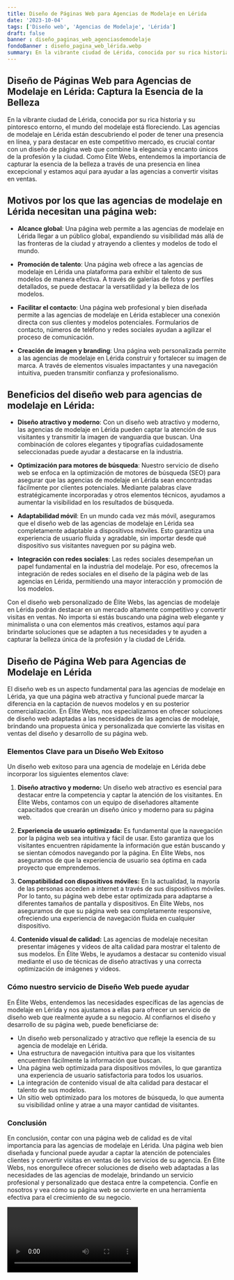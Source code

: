 ```yaml
---
title: Diseño de Páginas Web para Agencias de Modelaje en Lérida
date: '2023-10-04'
tags: ['Diseño web', 'Agencias de Modelaje', 'Lérida']
draft: false
banner : diseño_paginas_web_agenciasdemodelaje
fondoBanner : diseño_pagina_web_lérida.webp
summary: En la vibrante ciudad de Lérida, conocida por su rica historia y su pintoresco entorno, el mundo del modelaje está floreciendo. Las agencias de modelaje en Lérida están descubriendo el poder de tener una presencia en línea, y para destacar en este competitivo mercado, es crucial contar con un diseño de página web que combine la elegancia y encanto únicos de la profesión y la ciudad. Como Élite Webs, entendemos la importancia de capturar la esencia de la belleza a través de una presencia en línea excepcional y estamos aquí para ayudar a las agencias a convertir visitas en ventas.
---
```


## Diseño de Páginas Web para Agencias de Modelaje en Lérida: Captura la Esencia de la Belleza

En la vibrante ciudad de Lérida, conocida por su rica historia y su pintoresco entorno, el mundo del modelaje está floreciendo. Las agencias de modelaje en Lérida están descubriendo el poder de tener una presencia en línea, y para destacar en este competitivo mercado, es crucial contar con un diseño de página web que combine la elegancia y encanto únicos de la profesión y la ciudad. Como Élite Webs, entendemos la importancia de capturar la esencia de la belleza a través de una presencia en línea excepcional y estamos aquí para ayudar a las agencias a convertir visitas en ventas.

## Motivos por los que las agencias de modelaje en Lérida necesitan una página web:

- **Alcance global**: Una página web permite a las agencias de modelaje en Lérida llegar a un público global, expandiendo su visibilidad más allá de las fronteras de la ciudad y atrayendo a clientes y modelos de todo el mundo.

- **Promoción de talento**: Una página web ofrece a las agencias de modelaje en Lérida una plataforma para exhibir el talento de sus modelos de manera efectiva. A través de galerías de fotos y perfiles detallados, se puede destacar la versatilidad y la belleza de los modelos.

- **Facilitar el contacto**: Una página web profesional y bien diseñada permite a las agencias de modelaje en Lérida establecer una conexión directa con sus clientes y modelos potenciales. Formularios de contacto, números de teléfono y redes sociales ayudan a agilizar el proceso de comunicación.

- **Creación de imagen y branding**: Una página web personalizada permite a las agencias de modelaje en Lérida construir y fortalecer su imagen de marca. A través de elementos visuales impactantes y una navegación intuitiva, pueden transmitir confianza y profesionalismo.

## Beneficios del diseño web para agencias de modelaje en Lérida:

- **Diseño atractivo y moderno**: Con un diseño web atractivo y moderno, las agencias de modelaje en Lérida pueden captar la atención de sus visitantes y transmitir la imagen de vanguardia que buscan. Una combinación de colores elegantes y tipografías cuidadosamente seleccionadas puede ayudar a destacarse en la industria.

- **Optimización para motores de búsqueda**: Nuestro servicio de diseño web se enfoca en la optimización de motores de búsqueda (SEO) para asegurar que las agencias de modelaje en Lérida sean encontradas fácilmente por clientes potenciales. Mediante palabras clave estratégicamente incorporadas y otros elementos técnicos, ayudamos a aumentar la visibilidad en los resultados de búsqueda.

- **Adaptabilidad móvil**: En un mundo cada vez más móvil, aseguramos que el diseño web de las agencias de modelaje en Lérida sea completamente adaptable a dispositivos móviles. Esto garantiza una experiencia de usuario fluida y agradable, sin importar desde qué dispositivo sus visitantes naveguen por su página web.

- **Integración con redes sociales**: Las redes sociales desempeñan un papel fundamental en la industria del modelaje. Por eso, ofrecemos la integración de redes sociales en el diseño de la página web de las agencias en Lérida, permitiendo una mayor interacción y promoción de los modelos.

Con el diseño web personalizado de Élite Webs, las agencias de modelaje en Lérida podrán destacar en un mercado altamente competitivo y convertir visitas en ventas. No importa si estás buscando una página web elegante y minimalista o una con elementos más creativos, estamos aquí para brindarte soluciones que se adapten a tus necesidades y te ayuden a capturar la belleza única de la profesión y la ciudad de Lérida.

<GifSeo />

<Cta />

## Diseño de Página Web para Agencias de Modelaje en Lérida

El diseño web es un aspecto fundamental para las agencias de modelaje en Lérida, ya que una página web atractiva y funcional puede marcar la diferencia en la captación de nuevos modelos y en su posterior comercialización. En Élite Webs, nos especializamos en ofrecer soluciones de diseño web adaptadas a las necesidades de las agencias de modelaje, brindando una propuesta única y personalizada que convierte las visitas en ventas del diseño y desarrollo de su página web.

### Elementos Clave para un Diseño Web Exitoso

Un diseño web exitoso para una agencia de modelaje en Lérida debe incorporar los siguientes elementos clave:

1. **Diseño atractivo y moderno:** Un diseño web atractivo es esencial para destacar entre la competencia y captar la atención de los visitantes. En Élite Webs, contamos con un equipo de diseñadores altamente capacitados que crearán un diseño único y moderno para su página web.

2. **Experiencia de usuario optimizada:** Es fundamental que la navegación por la página web sea intuitiva y fácil de usar. Esto garantiza que los visitantes encuentren rápidamente la información que están buscando y se sientan cómodos navegando por la página. En Élite Webs, nos aseguramos de que la experiencia de usuario sea óptima en cada proyecto que emprendemos.

3. **Compatibilidad con dispositivos móviles:** En la actualidad, la mayoría de las personas acceden a internet a través de sus dispositivos móviles. Por lo tanto, su página web debe estar optimizada para adaptarse a diferentes tamaños de pantalla y dispositivos. En Élite Webs, nos aseguramos de que su página web sea completamente responsive, ofreciendo una experiencia de navegación fluida en cualquier dispositivo.

4. **Contenido visual de calidad:** Las agencias de modelaje necesitan presentar imágenes y videos de alta calidad para mostrar el talento de sus modelos. En Élite Webs, le ayudamos a destacar su contenido visual mediante el uso de técnicas de diseño atractivas y una correcta optimización de imágenes y videos.

### Cómo nuestro servicio de Diseño Web puede ayudar

En Élite Webs, entendemos las necesidades específicas de las agencias de modelaje en Lérida y nos ajustamos a ellas para ofrecer un servicio de diseño web que realmente ayude a su negocio. Al confiarnos el diseño y desarrollo de su página web, puede beneficiarse de:

- Un diseño web personalizado y atractivo que refleje la esencia de su agencia de modelaje en Lérida.
- Una estructura de navegación intuitiva para que los visitantes encuentren fácilmente la información que buscan.
- Una página web optimizada para dispositivos móviles, lo que garantiza una experiencia de usuario satisfactoria para todos los usuarios.
- La integración de contenido visual de alta calidad para destacar el talento de sus modelos.
- Un sitio web optimizado para los motores de búsqueda, lo que aumenta su visibilidad online y atrae a una mayor cantidad de visitantes.

### Conclusión

En conclusión, contar con una página web de calidad es de vital importancia para las agencias de modelaje en Lérida. Una página web bien diseñada y funcional puede ayudar a captar la atención de potenciales clientes y convertir visitas en ventas de los servicios de su agencia. En Élite Webs, nos enorgullece ofrecer soluciones de diseño web adaptadas a las necesidades de las agencias de modelaje, brindando un servicio profesional y personalizado que destaca entre la competencia. Confíe en nosotros y vea cómo su página web se convierte en una herramienta efectiva para el crecimiento de su negocio.

<Video />

<CtaBot job='Agencias de Modelaje' city='Lérida'/>

<Gmaps query='Lérida+españa+maps' />